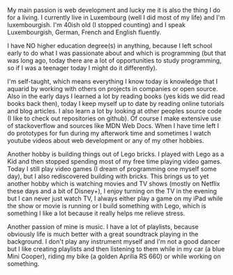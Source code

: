 My main passion is web development and lucky me it is also the thing I do for a living. I currently live in Luxembourg (well I did most of my life) and I'm luxembourgish. I'm 40ish old (I stopped counting) and I speak Luxembourgish, German, French and English fluently.

I have NO higher education degree(s) in anything, because I left school early to do what I was passionate about and which is programming (but that was long ago, today there are a lot of opportunities to study programming, so if I was a teenager today I might do it differently).

I'm self-taught, which means everything I know today is knowledge that I aquarid by working with others on projects in companies or open source. Also in the early days I learned a lot by reading books (yes kids we did read books back then), today I keep myself up to date by reading online tutorials and blog articles. I also learn a lot by looking at other peoples source code (I like to check out repositories on github). Of course I make extensive use of stackoverflow and sources like MDN Web Docs. When I have time left I do prototypes for fun during my afterwork time and sometimes I watch youtube videos about web development or any of my other hobbies.

Another hobby is building things out of Lego bricks. I played with Lego as a Kid and then stopped spending most of my free time playing video games. Today I still play video games (I dream of programming one myself some day), but I also rediscovered building with bricks. This brings us to yet another hobby which is watching movies and TV shows (mostly on Netflix these days and a bit of Disney+), I enjoy turning on the TV in the evening but I can never just watch TV, I always either play a game on my iPad while the show or movie is running or I build something with Lego, which is something I like a lot because it really helps me relieve stress.

Another passion of mine is music. I have a lot of playlists, because obviously life is much better with a great soundtrack playing in the background. I don't play any instrument myself and I'm not a good dancer but I like creating playlists and then listening to them while in my car (a blue Mini Cooper), riding my bike (a golden Aprilia RS 660) or while working on something.